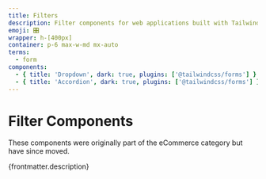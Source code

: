 ```yaml
---
title: Filters
description: Filter components for web applications built with Tailwind CSS v4. These responsive, customizable UI filters help users sort, search, and refine content. Ideal for ecommerce, dashboards, data tables, and search results. Optimized for accessibility, SEO, and mobile usability.
emoji: 🎛️
wrapper: h-[400px]
container: p-6 max-w-md mx-auto
terms:
  - form
components:
  - { title: 'Dropdown', dark: true, plugins: ['@tailwindcss/forms'] }
  - { title: 'Accordion', dark: true, plugins: ['@tailwindcss/forms'] }
---
```


# Filter Components

<div class="max-w-prose text-pretty">
  These components were originally part of the eCommerce category but have since moved.
</div>

<p>{frontmatter.description}</p>

<CollectionList componentsData={componentsData} />
